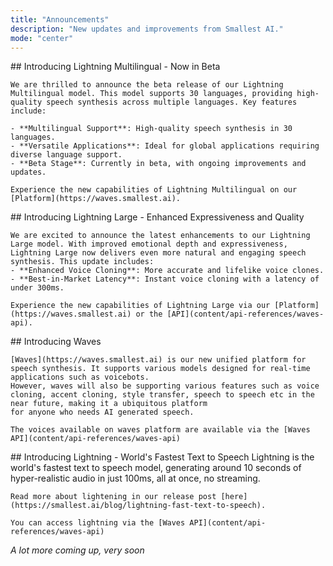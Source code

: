 ```yaml
---
title: "Announcements"
description: "New updates and improvements from Smallest AI."
mode: "center"
---
```


<Update label="January 2025">
    ## Introducing Lightning Multilingual - Now in Beta

    We are thrilled to announce the beta release of our Lightning Multilingual model. This model supports 30 languages, providing high-quality speech synthesis across multiple languages. Key features include:

    - **Multilingual Support**: High-quality speech synthesis in 30 languages.
    - **Versatile Applications**: Ideal for global applications requiring diverse language support.
    - **Beta Stage**: Currently in beta, with ongoing improvements and updates.

    Experience the new capabilities of Lightning Multilingual on our [Platform](https://waves.smallest.ai).
</Update>

<Update label="December 2024">
    ## Introducing Lightning Large - Enhanced Expressiveness and Quality

    We are excited to announce the latest enhancements to our Lightning Large model. With improved emotional depth and expressiveness, Lightning Large now delivers even more natural and engaging speech synthesis. This update includes:
    - **Enhanced Voice Cloning**: More accurate and lifelike voice clones.
    - **Best-in-Market Latency**: Instant voice cloning with a latency of under 300ms.

    Experience the new capabilities of Lightning Large via our [Platform](https://waves.smallest.ai) or the [API](content/api-references/waves-api).
</Update>

<Update label="November 2024">
    ## Introducing Waves
    
    [Waves](https://waves.smallest.ai) is our new unified platform for speech synthesis. It supports various models designed for real-time applications such as voicebots.
    However, waves will also be supporting various features such as voice cloning, accent cloning, style transfer, speech to speech etc in the near future, making it a ubiquitous platform 
    for anyone who needs AI generated speech.

    The voices available on waves platform are available via the [Waves API](content/api-references/waves-api)
</Update> 

<Update label="October 2024">
    ## Introducing Lightning - World's Fastest Text to Speech
    Lightning is the world's fastest text to speech model, generating around 10 seconds of hyper-realistic audio in just 100ms, all at once, no streaming.

    Read more about lightening in our release post [here](https://smallest.ai/blog/lightning-fast-text-to-speech).

    You can access lightning via the [Waves API](content/api-references/waves-api)
</Update>

*A lot more coming up, very soon*